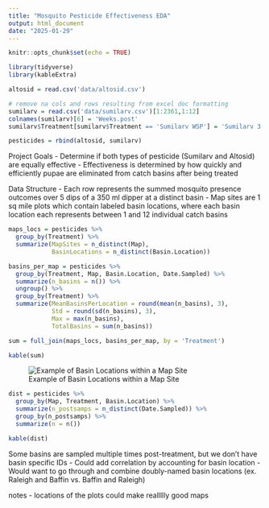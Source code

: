 ```yaml
---
title: "Mosquito Pesticide Effectiveness EDA"
output: html_document
date: "2025-01-29"
---
```


```r
knitr::opts_chunk$set(echo = TRUE)
```

```r

library(tidyverse)
library(kableExtra)

```


```r

altosid = read.csv('data/altosid.csv')

# remove na cols and rows resulting from excel doc formatting
sumilarv = read.csv('data/sumilarv.csv')[1:2361,1:12]
colnames(sumilarv)[6] = 'Weeks.post'
sumilarv$Treatment[sumilarv$Treatment == 'Sumilarv WSP'] = 'Sumilarv 3 WSP'

pesticides = rbind(altosid, sumilarv)
```


Project Goals
- Determine if both types of pesticide (Sumilarv and Altosid) are equally effective
  - Effectiveness is determined by how quickly and efficiently pupae are eliminated from catch basins after being treated
  

Data Structure
- Each row represents the summed mosquito presence outcomes over 5 dips of a 350 ml dipper at a distinct basin
- Map sites are 1 sq mile plots which contain labeled basin locations, where each basin location each represents between 1 and 12 individual catch basins

    
```r


maps_locs = pesticides %>%
  group_by(Treatment) %>%
  summarize(MapSites = n_distinct(Map), 
            BasinLocations = n_distinct(Basin.Location))

basins_per_map = pesticides %>% 
  group_by(Treatment, Map, Basin.Location, Date.Sampled) %>%
  summarize(n_basins = n()) %>% 
  ungroup() %>%
  group_by(Treatment) %>% 
  summarize(MeanBasinsPerLocation = round(mean(n_basins), 3),
            Std = round(sd(n_basins), 3),
            Max = max(n_basins),
            TotalBasins = sum(n_basins))

sum = full_join(maps_locs, basins_per_map, by = 'Treatment')

kable(sum)

```

![Example of Basin Locations within a Map Site](Map B-17 sample plot.png)





```r
dist = pesticides %>%
  group_by(Map, Treatment, Basin.Location) %>% 
  summarize(n_postsamps = n_distinct(Date.Sampled)) %>%
  group_by(n_postsamps) %>%
  summarize(n = n())

kable(dist)
```



Some basins are sampled multiple times post-treatment, but we don't have basin specific IDs
- Could add correlation by accounting for basin location
  - Would want to go through and combine doubly-named basin locations (ex. Raleigh and Baffin vs. Baffin and Raleigh)







notes
- locations of the plots could make reallllly good maps
